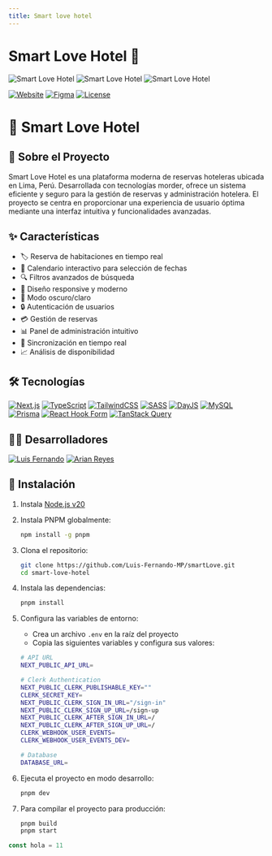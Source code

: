 ```yaml
---
title: Smart love hotel
---
```


# Smart Love Hotel 🏨

<div style={{ columnCount: 2, margin: '20px 0' }}>
  <img
    src='/assets/smart-love/1.png'
    alt='Smart Love Hotel'
    style={{ width: '100%', maxWidth: '400px', marginTop: '10px', borderRadius: '8px' }}
  />
  <img
    src='/assets/smart-love/2.png'
    alt='Smart Love Hotel'
    style={{ width: '100%', maxWidth: '400px', marginTop: '10px', borderRadius: '8px' }}
  />
  <img
    src='/assets/smart-love/3.png'
    alt='Smart Love Hotel'
    style={{ width: '100%', maxWidth: '400px', marginTop: '10px', borderRadius: '8px' }}
  />
</div>

[![Website](https://img.shields.io/badge/Website-smart--pro.vercel.app-blue?style=for-the-badge&logo=vercel)](https://smart-pro.vercel.app)
[![Figma](https://img.shields.io/badge/Figma-Design-F24E1E?style=for-the-badge&logo=figma)](https://www.figma.com/design/J7di2I31IH4OcXnNOmwgAe/Hotel---Smart-Love?node-id=218-1065&t=mRZzxxdUouw2DlMM-1)
[![License](https://img.shields.io/badge/License-MIT-green.svg?style=for-the-badge)](https://opensource.org/licenses/MIT)

# 🌟 Smart Love Hotel

## 🎯 Sobre el Proyecto

Smart Love Hotel es una plataforma moderna de reservas hoteleras ubicada en Lima, Perú. Desarrollada con tecnologías morder, ofrece un sistema eficiente y seguro para la gestión de reservas y administración hotelera.
El proyecto se centra en proporcionar una experiencia de usuario óptima mediante una interfaz intuitiva y funcionalidades avanzadas.

## ✨ Características

- 🏷️ Reserva de habitaciones en tiempo real
- 📅 Calendario interactivo para selección de fechas
- 🔍 Filtros avanzados de búsqueda
- 📱 Diseño responsive y moderno
- 🌙 Modo oscuro/claro
- 🔒 Autenticación de usuarios
- 💳 Gestión de reservas
- 📊 Panel de administración intuitivo
- 🔄 Sincronización en tiempo real
- 📈 Análisis de disponibilidad

## 🛠️ Tecnologías

[![Next.js](https://img.shields.io/badge/Next.js-black?style=for-the-badge&logo=next.js)](https://nextjs.org/)
[![TypeScript](https://img.shields.io/badge/TypeScript-007ACC?style=for-the-badge&logo=typescript)](https://www.typescriptlang.org/)
[![TailwindCSS](https://img.shields.io/badge/Tailwind_CSS-38B2AC?style=for-the-badge&logo=tailwind-css)](https://tailwindcss.com/)
[![SASS](https://img.shields.io/badge/Sass-CC6699?style=for-the-badge&logo=sass)](https://sass-lang.com/)
[![DayJS](https://img.shields.io/badge/Day.js-fb6052?style=for-the-badge)](https://day.js.org/)
[![MySQL](https://img.shields.io/badge/MySQL-4479A1?style=for-the-badge&logo=mysql&logoColor=white)](https://www.mysql.com/)
[![Prisma](https://img.shields.io/badge/Prisma-2D3748?style=for-the-badge&logo=prisma)](https://www.prisma.io/)
[![React Hook Form](https://img.shields.io/badge/React_Hook_Form-EC5990?style=for-the-badge&logo=react&logoColor=white)](https://react-hook-form.com/)
[![TanStack Query](https://img.shields.io/badge/TanStack_Query-FF4154?style=for-the-badge&logo=react-query&logoColor=white)](https://tanstack.com/query)

## 👨‍💻 Desarrolladores

[![Luis Fernando](https://img.shields.io/badge/Luis_Fernando-Shun-181717?style=for-the-badge&logo=github)](https://github.com/Luis-Fernando-MP)
[![Arian Reyes](https://img.shields.io/badge/Arian_Reyes-Dev-181717?style=for-the-badge&logo=github)](https://github.com/arianr2014)

## 🚀 Instalación

1. Instala [Node.js v20](https://nodejs.org/en/)

2. Instala PNPM globalmente:

   ```bash
   npm install -g pnpm
   ```

3. Clona el repositorio:

   ```bash
   git clone https://github.com/Luis-Fernando-MP/smartLove.git
   cd smart-love-hotel
   ```

4. Instala las dependencias:

   ```bash
   pnpm install
   ```

5. Configura las variables de entorno:

   - Crea un archivo `.env` en la raíz del proyecto
   - Copia las siguientes variables y configura sus valores:

   ```bash
   # API URL
   NEXT_PUBLIC_API_URL=

   # Clerk Authentication
   NEXT_PUBLIC_CLERK_PUBLISHABLE_KEY=""
   CLERK_SECRET_KEY=
   NEXT_PUBLIC_CLERK_SIGN_IN_URL="/sign-in"
   NEXT_PUBLIC_CLERK_SIGN_UP_URL=/sign-up
   NEXT_PUBLIC_CLERK_AFTER_SIGN_IN_URL=/
   NEXT_PUBLIC_CLERK_AFTER_SIGN_UP_URL=/
   CLERK_WEBHOOK_USER_EVENTS=
   CLERK_WEBHOOK_USER_EVENTS_DEV=

   # Database
   DATABASE_URL=
   ```

6. Ejecuta el proyecto en modo desarrollo:

   ```sh
   pnpm dev
   ```

7. Para compilar el proyecto para producción:
   ```bash
   pnpm build
   pnpm start
   ```

```js
const hola = 11
```
